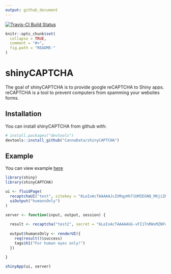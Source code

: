 ```yaml
---
output: github_document
---
```

[![Travis-CI Build Status](https://travis-ci.org/CannaData/shinyCAPTCHA.svg?branch=master)](https://travis-ci.org/CannaData/shinyCAPTCHA)
<!-- README.md is generated from README.Rmd. Please edit that file -->

```r
knitr::opts_chunk$set(
  collapse = TRUE,
  comment = "#>",
  fig.path = "README-"
)
```

# shinyCAPTCHA

The goal of shinyCAPTCHA is to provide google reCAPTCHA to Shiny apps. reCAPTCHA is a tool to prevent computers from spamming your websites forms. 

## Installation

You can install shinyCAPTCHA from github with:

```r
# install.packages("devtools")
devtools::install_github("CannaData/shinyCAPTCHA")
```

## Example

You can view example [here](https://carlganz.shinyapps.io/shinyCAPTCHAdemo/)

```r
library(shiny)
library(shinyCAPTCHA)

ui <- fluidPage(
  recaptchaUI("test", sitekey = "6LeIxAcTAAAAAJcZVRqyHh71UMIEGNQ_MXjiZKhI"),
  uiOutput("humansOnly")
)

server <- function(input, output, session) {
  
  result <- recaptcha("test2", secret = "6LeIxAcTAAAAAGG-vFI1TnRWxMZNFuojJ4WifJWe")
  
  output$humansOnly <- renderUI({
    req(result()$success)
    tags$h1("For human eyes only!")
  })
  
}

shinyApp(ui, server)
```
